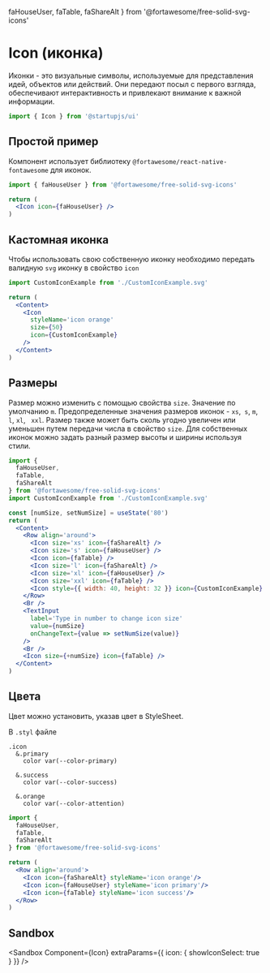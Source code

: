   faHouseUser,
  faTable,
  faShareAlt
} from '@fortawesome/free-solid-svg-icons'

# Icon (иконка)

Иконки - это визуальные символы, используемые для представления идей, объектов или действий. Они передают посыл с первого взгляда, обеспечивают интерактивность и привлекают внимание к важной информации.

```jsx
import { Icon } from '@startupjs/ui'
```

## Простой пример

Компонент использует библиотеку `@fortawesome/react-native-fontawesome` для иконок.

```jsx
import { faHouseUser } from '@fortawesome/free-solid-svg-icons'
```

```jsx example
return (
  <Icon icon={faHouseUser} />
)
```

## Кастомная иконка

Чтобы использовать свою собственную иконку необходимо передать валидную `svg` иконку в свойство `icon`

```jsx
import CustomIconExample from './CustomIconExample.svg'
```

```jsx example
return (
  <Content>
    <Icon
      styleName='icon orange'
      size={50}
      icon={CustomIconExample}
    />
  </Content>
)
```

## Размеры

Размер можно изменить с помощью свойства `size`. Значение по умолчанию `m`. Предопределенные значения размеров иконок - `xs`,` s`, `m`,` l`, `xl`, ` xxl`. Размер также может быть сколь угодно увеличен или уменьшен путем передачи числа в свойство `size`. Для собственных иконок можно задать разный размер высоты и ширины используя стили.

```jsx
import {
  faHouseUser,
  faTable,
  faShareAlt
} from '@fortawesome/free-solid-svg-icons'
import CustomIconExample from './CustomIconExample.svg'
```

```jsx example
const [numSize, setNumSize] = useState('80')
return (
  <Content>
    <Row align='around'>
      <Icon size='xs' icon={faShareAlt} />
      <Icon size='s' icon={faHouseUser} />
      <Icon icon={faTable} />
      <Icon size='l' icon={faShareAlt} />
      <Icon size='xl' icon={faHouseUser} />
      <Icon size='xxl' icon={faTable} />
      <Icon style={{ width: 40, height: 32 }} icon={CustomIconExample} />
    </Row>
    <Br />
    <TextInput
      label='Type in number to change icon size'
      value={numSize}
      onChangeText={value => setNumSize(value)}
    />
    <Br />
    <Icon size={+numSize} icon={faTable} />
  </Content>
)
```

## Цвета

Цвет можно установить, указав цвет в StyleSheet.

В `.styl` файле
```stylus
.icon
  &.primary
    color var(--color-primary)

  &.success
    color var(--color-success)

  &.orange
    color var(--color-attention)
```

```jsx
import {
  faHouseUser,
  faTable,
  faShareAlt
} from '@fortawesome/free-solid-svg-icons'
```

```jsx example
return (
  <Row align='around'>
    <Icon icon={faShareAlt} styleName='icon orange'/>
    <Icon icon={faHouseUser} styleName='icon primary'/>
    <Icon icon={faTable} styleName='icon success'/>
  </Row>
)
```

## Sandbox

<Sandbox
  Component={Icon}
  extraParams={{
    icon: {
      showIconSelect: true
    }
  }}
/>
